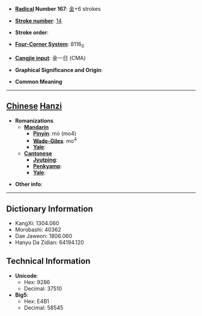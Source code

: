 * '''[[Wiktionary:Chinese radical index| Radical]] Number 167''': [[Wiktionary:Chinese radical index 金|金]]+6 strokes

* '''[[Wiktionary:Chinese total strokes index|Stroke number]]''': [[Wiktionary:Chinese total strokes index 14|14]]

* '''Stroke order''': 

* '''[[Wiktionary:Chinese four corner index|Four-Corner System]]''': 8116<sub>0</sub>

* '''[[Wiktionary:Chinese Cangjie index|Cangjie input]]''': 金一日 (CMA)

* '''Graphical Significance and Origin''': 

* '''Common Meaning'''

----

== [[Chinese]] [[Hanzi]] ==

* '''Romanizations'''
** '''[[Mandarin]]'''
*** '''[[Pinyin]]''': mò (mo4)
*** '''[[Wade-Giles]]''': mo<sup>4</sup>
*** '''[[Yale]]''': 
** '''[[Cantonese]]'''
*** '''[[Jyutping]]''':
*** '''[[Penkyamp]]''': 
*** '''[[Yale]]''': 

* '''Other info''': 

----

== Dictionary Information ==

* KangXi: 1304.060
* Morobashi: 40362
* Dae Jaweon: 1806.060
* Hanyu Da Zidian: 64194.120

== Technical Information ==

* '''Unicode''':
** Hex: 9286
** Decimal: 37510
* '''Big5''':
** Hex: E4B1
** Decimal: 58545